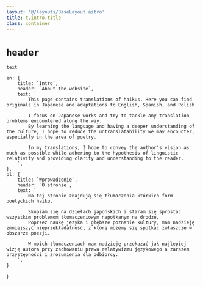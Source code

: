 ```yaml
---
layout: '@/layouts/BaseLayout.astro'
title: t.intro.title
class: container
---
```


# `header`

`text`

    en: {
        title: `Intro`,
        header: `About the website`,
        text: `
            This page contains translations of haikus. Here you can find originals in Japanese and adaptations to English, Spanish, and Polish.

            I focus on Japanese works and try to tackle any translation problems encountered along the way.
            By learning the language and having a deeper understanding of the culture, I hope to reduce the untranslatability we may encounter, especially in the area of poetry.

            In my translations, I hope to convey the author's vision as much as possible while adhering to the hypothesis of linguistic relativity and providing clarity and understanding to the reader.
        `,
    },
    pl: {
        title: `Wprowadzenie`,
        header: `O stronie`,
        text: `
            Na tej stronie znajdują się tłumaczenia którkich form poetyckich haiku.

            Skupiam się na dziełach japońskich i staram się sprostać wszystkim problemom tłumaczeniowym napotkanym na drodze. 
            Poprzez naukę języka i głębsze poznanie kultury, mam nadzieję zmniejszyć nieprzekładalność, z którą możemy się spotkać zwłaszcze w obszarze poezji. 

            W moich tłumaczeniach mam nadzieję przekazać jak najlepiej wizję autora przy zachowaniu prawa relatywizmu językowego a zarazem przystępności i zrozumienia dla odbiorcy.
        `,
    }
}



